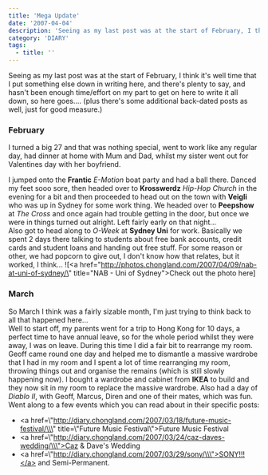 ```yaml
---
title: 'Mega Update'
date: '2007-04-04'
description: 'Seeing as my last post was at the start of February, I think it's well time that I put something else down in writing here.'
category: 'DIARY'
tags:
  - title: ''
---
```


Seeing as my last post was at the start of February, I think it's well time that I put something else down in writing here, and there's plenty to say, and hasn't been enough time/effort on my part to get on here to write it all down, so here goes.... (plus there's some additional back-dated posts as well, just for good measure.)

### February

I turned a big 27 and that was nothing special, went to work like any regular day, had dinner at home with Mum and Dad, whilst my sister went out for Valentines day with her boyfriend.

I jumped onto the **Frantic** _E-Motion_ boat party and had a ball there. Danced my feet sooo sore, then headed over to **Krosswerdz** _Hip-Hop Church_ in the evening for a bit and then proceeded to head out on the town with **Veigli** who was up in Sydney for some work thing. We headed over to **Peepshow** at _The Cross_ and once again had trouble getting in the door, but once we were in things turned out alright. Left fairly early on that night...  
Also got to head along to _O-Week_ at **Sydney Uni** for work. Basically we spent 2 days there talking to students about free bank accounts, credit cards and student loans and handing out free stuff. For some reason or other, we had popcorn to give out, I don't know how that relates, but it worked, I think... ![<a href=\"http://photos.chongland.com/2007/04/09/nab-at-uni-of-sydney/\" title=\"NAB - Uni of Sydney\">Check out the photo here</a>]

### March

So March I think was a fairly sizable month, I'm just trying to think back to all that happened here...  
Well to start off, my parents went for a trip to Hong Kong for 10 days, a perfect time to have annual leave, so for the whole period whilst they were away, I was on leave. During this time I did a fair bit to rearrange my room. Geoff came round one day and helped me to dismantle a massive wardrobe that I had in my room and I spent a lot of time rearranging my room, throwing things out and organise the remains (which is still slowly happening now). I bought a wardrobe and cabinet from **IKEA** to build and they now sit in my room to replace the massive wardrobe. Also had a day of _Diablo II_, with Geoff, Marcus, Diren and one of their mates, which was fun.  
Went along to a few events which you can read about in their specific posts:

- <a href=\\\"http://diary.chongland.com/2007/03/18/future-music-festival/\\\" title=\\\"Future Music Festival\\\">Future Music Festival</a>
- <a href=\\\"http://diary.chongland.com/2007/03/24/caz-daves-wedding/\\\">Caz &amp; Dave's Wedding</a>
- <a href=\\\"http://diary.chongland.com/2007/03/29/sony/\\\">SONY!!!</a> and Semi-Permanent.
